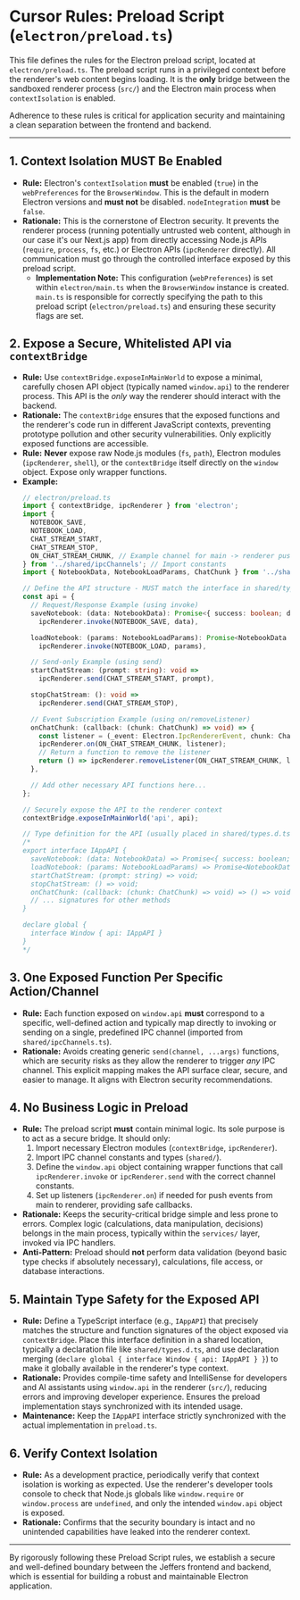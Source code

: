 # Cursor Rules: Preload Script (`electron/preload.ts`)

This file defines the rules for the Electron preload script, located at `electron/preload.ts`. The preload script runs in a privileged context before the renderer's web content begins loading. It is the **only** bridge between the sandboxed renderer process (`src/`) and the Electron main process when `contextIsolation` is enabled.

Adherence to these rules is critical for application security and maintaining a clean separation between the frontend and backend.

---

## 1. Context Isolation MUST Be Enabled

-   **Rule:** Electron's `contextIsolation` **must** be enabled (`true`) in the `webPreferences` for the `BrowserWindow`. This is the default in modern Electron versions and **must not** be disabled. `nodeIntegration` **must** be `false`.
-   **Rationale:** This is the cornerstone of Electron security. It prevents the renderer process (running potentially untrusted web content, although in our case it's our Next.js app) from directly accessing Node.js APIs (`require`, `process`, `fs`, etc.) or Electron APIs (`ipcRenderer` directly). All communication must go through the controlled interface exposed by this preload script.
    -   **Implementation Note:** This configuration (`webPreferences`) is set within `electron/main.ts` when the `BrowserWindow` instance is created. `main.ts` is responsible for correctly specifying the path to this preload script (`electron/preload.ts`) and ensuring these security flags are set.


## 2. Expose a Secure, Whitelisted API via `contextBridge`

-   **Rule:** Use `contextBridge.exposeInMainWorld` to expose a minimal, carefully chosen API object (typically named `window.api`) to the renderer process. This API is the *only* way the renderer should interact with the backend.
-   **Rationale:** The `contextBridge` ensures that the exposed functions and the renderer's code run in different JavaScript contexts, preventing prototype pollution and other security vulnerabilities. Only explicitly exposed functions are accessible.
-   **Rule:** **Never** expose raw Node.js modules (`fs`, `path`), Electron modules (`ipcRenderer`, `shell`), or the `contextBridge` itself directly on the `window` object. Expose only wrapper functions.
-   **Example:**
    ```typescript
    // electron/preload.ts
    import { contextBridge, ipcRenderer } from 'electron';
    import {
      NOTEBOOK_SAVE,
      NOTEBOOK_LOAD,
      CHAT_STREAM_START,
      CHAT_STREAM_STOP,
      ON_CHAT_STREAM_CHUNK, // Example channel for main -> renderer push
    } from '../shared/ipcChannels'; // Import constants
    import { NotebookData, NotebookLoadParams, ChatChunk } from '../shared/types'; // Import types

    // Define the API structure - MUST match the interface in shared/types.d.ts
    const api = {
      // Request/Response Example (using invoke)
      saveNotebook: (data: NotebookData): Promise<{ success: boolean; data?: any }> =>
        ipcRenderer.invoke(NOTEBOOK_SAVE, data),

      loadNotebook: (params: NotebookLoadParams): Promise<NotebookData | null> =>
        ipcRenderer.invoke(NOTEBOOK_LOAD, params),

      // Send-only Example (using send)
      startChatStream: (prompt: string): void =>
        ipcRenderer.send(CHAT_STREAM_START, prompt),

      stopChatStream: (): void =>
        ipcRenderer.send(CHAT_STREAM_STOP),

      // Event Subscription Example (using on/removeListener)
      onChatChunk: (callback: (chunk: ChatChunk) => void) => {
        const listener = (_event: Electron.IpcRendererEvent, chunk: ChatChunk) => callback(chunk);
        ipcRenderer.on(ON_CHAT_STREAM_CHUNK, listener);
        // Return a function to remove the listener
        return () => ipcRenderer.removeListener(ON_CHAT_STREAM_CHUNK, listener);
      },

      // Add other necessary API functions here...
    };

    // Securely expose the API to the renderer context
    contextBridge.exposeInMainWorld('api', api);

    // Type definition for the API (usually placed in shared/types.d.ts)
    /*
    export interface IAppAPI {
      saveNotebook: (data: NotebookData) => Promise<{ success: boolean; data?: any }>;
      loadNotebook: (params: NotebookLoadParams) => Promise<NotebookData | null>;
      startChatStream: (prompt: string) => void;
      stopChatStream: () => void;
      onChatChunk: (callback: (chunk: ChatChunk) => void) => () => void; // Returns cleanup function
      // ... signatures for other methods
    }

    declare global {
      interface Window { api: IAppAPI }
    }
    */
    ```

## 3. One Exposed Function Per Specific Action/Channel

-   **Rule:** Each function exposed on `window.api` **must** correspond to a specific, well-defined action and typically map directly to invoking or sending on a single, predefined IPC channel (imported from `shared/ipcChannels.ts`).
-   **Rationale:** Avoids creating generic `send(channel, ...args)` functions, which are security risks as they allow the renderer to trigger *any* IPC channel. This explicit mapping makes the API surface clear, secure, and easier to manage. It aligns with Electron security recommendations.

## 4. No Business Logic in Preload

-   **Rule:** The preload script **must** contain minimal logic. Its sole purpose is to act as a secure bridge. It should only:
    1.  Import necessary Electron modules (`contextBridge`, `ipcRenderer`).
    2.  Import IPC channel constants and types (`shared/`).
    3.  Define the `window.api` object containing wrapper functions that call `ipcRenderer.invoke` or `ipcRenderer.send` with the correct channel constants.
    4.  Set up listeners (`ipcRenderer.on`) if needed for push events from main to renderer, providing safe callbacks.
-   **Rationale:** Keeps the security-critical bridge simple and less prone to errors. Complex logic (calculations, data manipulation, decisions) belongs in the main process, typically within the `services/` layer, invoked via IPC handlers.
-   **Anti-Pattern:** Preload should **not** perform data validation (beyond basic type checks if absolutely necessary), calculations, file access, or database interactions.

## 5. Maintain Type Safety for the Exposed API

-   **Rule:** Define a TypeScript interface (e.g., `IAppAPI`) that precisely matches the structure and function signatures of the object exposed via `contextBridge`. Place this interface definition in a shared location, typically a declaration file like `shared/types.d.ts`, and use declaration merging (`declare global { interface Window { api: IAppAPI } }`) to make it globally available in the renderer's type context.
-   **Rationale:** Provides compile-time safety and IntelliSense for developers and AI assistants using `window.api` in the renderer (`src/`), reducing errors and improving developer experience. Ensures the preload implementation stays synchronized with its intended usage.
-   **Maintenance:** Keep the `IAppAPI` interface strictly synchronized with the actual implementation in `preload.ts`.

## 6. Verify Context Isolation

-   **Rule:** As a development practice, periodically verify that context isolation is working as expected. Use the renderer's developer tools console to check that Node.js globals like `window.require` or `window.process` are `undefined`, and only the intended `window.api` object is exposed.
-   **Rationale:** Confirms that the security boundary is intact and no unintended capabilities have leaked into the renderer context.

---

By rigorously following these Preload Script rules, we establish a secure and well-defined boundary between the Jeffers frontend and backend, which is essential for building a robust and maintainable Electron application.